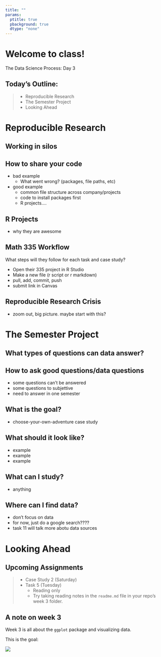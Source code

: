 ```yaml
---
title: ""
params:
  ptitle: true
  pbackground: true
  dtype: "none"
---
```


<!-----------------------
Note:
want to students to focus on picking a TOPIC and QUESTION,
rather than finding the perfect data right now.

There is a task in a few weeks (task 11???)
that tells them to find the data for their project
-------------------------->

# Welcome to class! {data-background=#e8c35d}

The Data Science Process: Day 3

## Today's Outline:

>- Reproducible Research
>- The Semester Project
>- Looking Ahead

# Reproducible Research {data-background=#e8c35d}

## Working in silos

## How to share your code

- bad example
  - What went wrong? (packages, file paths, etc)
- good example
  - common file structure across company/projects
  - code to install packages first
  - R projects....

## R Projects

- why they are awesome


## Math 335 Workflow

What steps will they follow for each task and case study?

- Open their 335 project in R Studio
- Make a new file (r script or r markdown)
- pull, add, commit, push
- submit link in Canvas

## Reproducible Research Crisis

- zoom out, big picture. maybe start with this?

# The Semester Project {data-background=#e8c35d}

## What types of questions can data answer?

## How to ask good questions/data questions

- some questions can't be answered
- some questions to subjettive
- need to answer in one semester

## What is the goal?

- choose-your-own-adventure case study

## What should it look like?

- example
- example
- example

## What can I study?

- anything

## Where can I find data?

- don't focus on data
- for now, just do a google search????
- task 11 will talk more abotu data sources


# Looking Ahead {data-background=#e8c35d}

## Upcoming Assignments

> - Case Study 2 (Saturday)
> - Task 5 (Tuesday) 
>   - Reading only
>   - Try taking reading notes in the `readme.md` file in your repo's week 3 folder.

## A note on week 3

Week 3 is all about the `ggplot` package and visualizing data.

This is the goal:

![](images/week3.png)

<!-------------------------------------

Other goals for week 3: Want to give them enough ggplot vocabulary
that they will be able to sucessfully google things.

Try a class exercise. 
- They ask me how to do something
- Then they watch me google it and find the answer.
- I explain why i'm using certain words in my google search


--------------------------------------->



